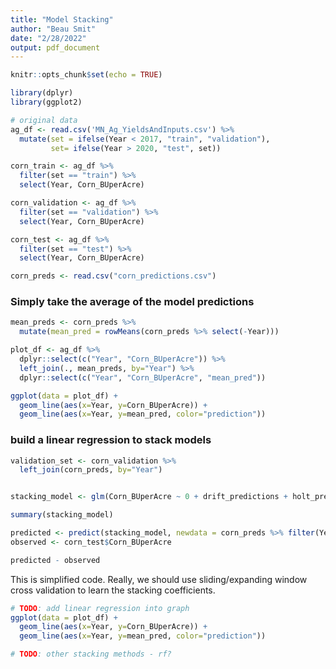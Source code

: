 ---
title: "Model Stacking"
author: "Beau Smit"
date: "2/28/2022"
output: pdf_document
---

```{r setup, include=FALSE}
knitr::opts_chunk$set(echo = TRUE)
```

```{r}
library(dplyr)
library(ggplot2)
```

```{r}
# original data
ag_df <- read.csv('MN_Ag_YieldsAndInputs.csv') %>% 
  mutate(set = ifelse(Year < 2017, "train", "validation"),
         set= ifelse(Year > 2020, "test", set))

corn_train <- ag_df %>% 
  filter(set == "train") %>%
  select(Year, Corn_BUperAcre)

corn_validation <- ag_df %>% 
  filter(set == "validation") %>%
  select(Year, Corn_BUperAcre)

corn_test <- ag_df %>% 
  filter(set == "test") %>%
  select(Year, Corn_BUperAcre)

corn_preds <- read.csv("corn_predictions.csv")
```

### Simply take the average of the model predictions

```{r}
mean_preds <- corn_preds %>% 
  mutate(mean_pred = rowMeans(corn_preds %>% select(-Year)))
```

```{r}
plot_df <- ag_df %>%
  dplyr::select(c("Year", "Corn_BUperAcre")) %>%
  left_join(., mean_preds, by="Year") %>%
  dplyr::select(c("Year", "Corn_BUperAcre", "mean_pred"))

ggplot(data = plot_df) + 
  geom_line(aes(x=Year, y=Corn_BUperAcre)) + 
  geom_line(aes(x=Year, y=mean_pred, color="prediction"))
```

### build a linear regression to stack models

```{r}
validation_set <- corn_validation %>%
  left_join(corn_preds, by="Year")


stacking_model <- glm(Corn_BUperAcre ~ 0 + drift_predictions + holt_predictions + arima_predictions, data=validation_set)

summary(stacking_model)

predicted <- predict(stacking_model, newdata = corn_preds %>% filter(Year == 2021))
observed <- corn_test$Corn_BUperAcre

predicted - observed
```

This is simplified code. Really, we should use sliding/expanding window cross validation to learn the stacking coefficients.

```{r}
# TODO: add linear regression into graph
ggplot(data = plot_df) + 
  geom_line(aes(x=Year, y=Corn_BUperAcre)) + 
  geom_line(aes(x=Year, y=mean_pred, color="prediction"))
```

```{r}
# TODO: other stacking methods - rf?
```

